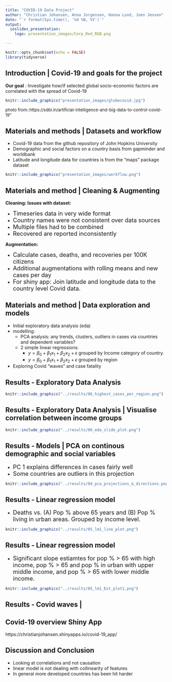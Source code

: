 ```yaml
---
title: "COVID-19 Data Project"
author: "Christian Johansen, Anna Jorgensen, Hanna Lund, Joen Jensen"
date: "`r format(Sys.time(), '%d %B, %Y')`"
output:
  ioslides_presentation:
    logo: presentation_images/Corp_Red_RGB.png

---
```


```r
knitr::opts_chunk$set(echo = FALSE)
library(tidyverse)
```

## Introduction | Covid-19 and goals for the project

**Our goal** : Investigate how/if selected global socio-economic factors are correlated with the spread of Covid-19


```r
knitr::include_graphics("presentation_images/globecovid.jpg")
```
<font size="2"> photo from::https://sdbi.in/artificial-intelligence-and-big-data-to-control-covid-19"</font>

## Materials and methods | Datasets and workflow
- Covid-19 data from the github repository of John Hopkins University 
- Demographic and social factors on a country basis from gapminder and worldbank
- Latitude and longitude data for countries is from the "maps" package dataset

```r
knitr::include_graphics("presentation_images/workflow.png")
```
 
## Materials and method | Cleaning & Augmenting

**Cleaning: Issues with dataset:**

- <font size="4">Timeseries data in very wide format</font>
- <font size="4">Country names were not consistent over data sources</font>
- <font size="4">Multiple files had to be combined</font>
- <font size="4">Recovered are reported inconsistently</font>

**Augmentation:**

- <font size="4">Calculate cases, deaths, and recoveries per 100K citizens</font>
- <font size="4">Additional augmentations with rolling means and new cases per day</font>
- <font size="4">For shiny app: Join latitude and longitude data to the country level Covid data.</font>



## Materials and method | Data exploration and models

- Initial exploratory data analysis (eda)
- modelling:
  * PCA analysis: any trends, clusters, outliers in cases via countries and dependent variables?
  * 2 simple linear regressions: 
    + $y=\beta_0 + \beta_1 x_1+ \beta_2 x_2 + \epsilon$ grouped by Income category of country. 
    + $y=\beta_0 + \beta_1 x_1+ \beta_2 x_2 + \epsilon$ grouped by region
    
- Exploring Covid "waves" and case fatality

## Results - Exploratory Data Analysis

```r
knitr::include_graphics("../results/06_highest_cases_per_region.png")
```

## Results - Exploratory Data Analysis | Visualise correlation between income groups

```r
knitr::include_graphics("../results/06_eda_slide_plot.png")
```


## Results - Models | PCA on continous demographic and social variables 
- <font size="4"> PC 1 explains differences in cases fairly well</font>
- <font size="4"> Some countries are outliers in this projection</font>

```r
knitr::include_graphics("../results/04_pca_projections_&_directions.png")
```

## Results - Linear regression model
- <font size="4"> Deaths vs. (A) Pop % above 65 years and (B) Pop % living in urban areas. Grouped by income level. </font>

```r
knitr::include_graphics("../results/05_lm1_line_plot.png")
```

## Results - Linear regression model
- <font size="4"> Significant slope estiamtes for pop % > 65 with high income, pop % > 65 and pop % in urban with upper middle income, and pop % > 65 with lower middle income. </font>

```r
knitr::include_graphics("../results/05_lm1_Est_plot1.png")
```

## Results - Covid waves | 

## Covid-19 overview Shiny App

https://christianjohansen.shinyapps.io/covid-19_app/

## Discussion and Conclusion
- Looking at correlations and not causation
- linear model is not dealing with collinearity of features
- In general more developed countries has been hit harder
 
